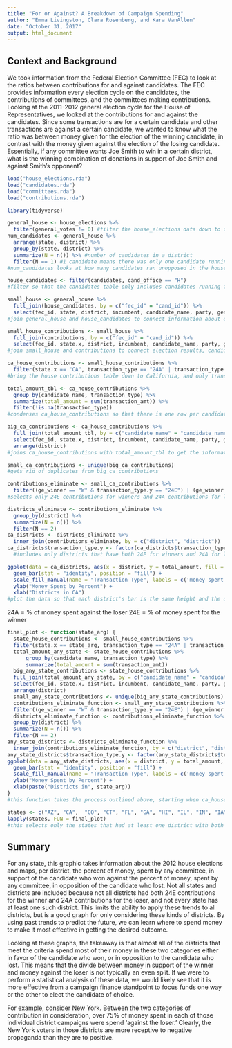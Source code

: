 ```yaml
---
title: "For or Against? A Breakdown of Campaign Spending"
author: "Emma Livingston, Clara Rosenberg, and Kara VanAllen"
date: "October 31, 2017"
output: html_document
---
```


## Context and Background

We took information from the Federal Election Committee (FEC) to look at the ratios between contributions for and against candidates. The FEC provides information every election cycle on the candidates, the contributions of committees, and the committees making contributions. Looking at the 2011-2012  general election cycle for the House of Representatives, we looked at the contributions for and against the candidates. Since some transactions are for a certain candidate and other transactions are against a certain candidate, we wanted to know what the ratio was between money given for the election of the winning candidate, in contrast with the money given against the election of the losing candidate. Essentially, if any committee wants Joe Smith to win in a certain district, what is the winning combination of donations in support of Joe Smith and against Smith's opponent? 

```r
load("house_elections.rda")
load("candidates.rda")
load("committees.rda")
load("contributions.rda")
```

```r
library(tidyverse)
```

```r
general_house <- house_elections %>%
  filter(general_votes != 0) #filter the house_elections data down to only the general elections
num_candidates <- general_house %>%
  arrange(state, district) %>%
  group_by(state, district) %>%
  summarize(N = n()) %>% #number of candidates in a district
  filter(N == 1) #1 candidate means there was only one candidate running in that district
#num_candidates looks at how many candidates ran unopposed in the house election. Since there are only eight who ran unoppoosed, and we are looking primarily at California, we decided that we did not need to make a change to the data based on that information. 
```

```r
house_candidates <- filter(candidates, cand_office == "H")
#filter so that the candidates table only includes candidates running for the house of representatives
```

```r
small_house <- general_house %>%
  full_join(house_candidates, by = c("fec_id" = "cand_id")) %>%
  select(fec_id, state, district, incumbent, candidate_name, party, general_votes, ge_winner)
#join general_house and house_candidates to connect information about election results
```

```r
small_house_contributions <- small_house %>%
  full_join(contributions, by = c("fec_id" = "cand_id")) %>%
  select(fec_id, state.x, district, incumbent, candidate_name, party, general_votes, ge_winner, transaction_type, transaction_amt)
#join small_house and contributions to connect election results, candidates, and contributions
```

```r
ca_house_contributions <- small_house_contributions %>%
  filter(state.x == "CA", transaction_type == "24A" | transaction_type == "24E")
#bring the house contributions table down to California, and only transactions of type 24A and 24E
```

```r
total_amount_tbl <- ca_house_contributions %>%
  group_by(candidate_name, transaction_type) %>%
  summarize(total_amount = sum(transaction_amt)) %>%
  filter(!is.na(transaction_type))
#condenses ca_house_contributions so that there is one row per candidate per contribution type
```

```r
big_ca_contributions <- ca_house_contributions %>%
  full_join(total_amount_tbl, by = c("candidate_name" = "candidate_name")) %>%
  select(fec_id, state.x, district, incumbent, candidate_name, party, general_votes, ge_winner, transaction_type.y, total_amount) %>%
  arrange(district)
#joins ca_house_contributions with total_amount_tbl to get the information of the former with the total from the latter
```

```r
small_ca_contributions <- unique(big_ca_contributions)
#gets rid of duplicates from big_ca_contributions
```

```r
contributions_eliminate <- small_ca_contributions %>%
  filter((ge_winner == "W" & transaction_type.y == "24E") | (ge_winner == "N" & transaction_type.y == "24A"))
#selects only 24E contributions for winners and 24A contributions for losers
```

```r
districts_eliminate <- contributions_eliminate %>%
  group_by(district) %>%
  summarize(N = n()) %>%
  filter(N == 2)
ca_districts <- districts_eliminate %>%
  inner_join(contributions_eliminate, by = c("district", "district"))
ca_districts$transaction_type.y <- factor(ca_districts$transaction_type.y)
  #includes only districts that have both 24E for winners and 24A for losers
```

```r
ggplot(data = ca_districts, aes(x = district, y = total_amount, fill = transaction_type.y)) +
  geom_bar(stat = "identity", position = "fill") +
  scale_fill_manual(name = "Transaction Type", labels = c('money spent against the loser', 'money spent to support the winner'), values=c("#d01c8b", "#4dac26")) +
  ylab("Money Spent by Percent") +
  xlab("Districts in CA")
#plot the data so that each district's bar is the same height and the division between the two colors represents the proportion for each of the two categories
```

24A = % of money spent against the loser
24E = %  of money spent for the winner


```r
final_plot <- function(state_arg) {
  state_house_contributions <- small_house_contributions %>%
  filter(state.x == state_arg, transaction_type == "24A" | transaction_type == "24E")
  total_amount_any_state <- state_house_contributions %>%
      group_by(candidate_name, transaction_type) %>%
      summarize(total_amount = sum(transaction_amt))
  big_any_state_contributions <- state_house_contributions %>%
  full_join(total_amount_any_state, by = c("candidate_name" = "candidate_name")) %>%
  select(fec_id, state.x, district, incumbent, candidate_name, party, general_votes, ge_winner, transaction_type.y, total_amount) %>%
  arrange(district)
  small_any_state_contributions <- unique(big_any_state_contributions)
  contributions_eliminate_function <- small_any_state_contributions %>%
  filter((ge_winner == "W" & transaction_type.y == "24E") | (ge_winner == "N" & transaction_type.y == "24A"))
  districts_eliminate_function <- contributions_eliminate_function %>%
  group_by(district) %>%
  summarize(N = n()) %>%
  filter(N == 2)
any_state_districts <- districts_eliminate_function %>%
  inner_join(contributions_eliminate_function, by = c("district", "district"))
any_state_districts$transaction_type.y <- factor(any_state_districts$transaction_type.y)
ggplot(data = any_state_districts, aes(x = district, y = total_amount, fill = transaction_type.y)) +
  geom_bar(stat = "identity", position = "fill") +
  scale_fill_manual(name = "Transaction Type", labels = c('money spent against the loser', 'money spent to support the winner'), values=c("#d01c8b", "#4dac26")) +
  ylab("Money Spent by Percent") +
  xlab(paste("Districts in", state_arg))
}
#this function takes the process outlined above, starting when ca_house_contributions (the first state-specific table) was made, and applies it to any state. names of intermediate tables are changed so as to apply to all states and to avoid confusion.
```

```r
states <- c("AZ", "CA",  "CO", "CT", "FL", "GA", "HI", "IL", "IN", "IA", "KY", "LA", "MD", "MA", "MI", "MN", "NV", "NH", "NJ", "NY", "NC", "ND", "OH", "PA", "RI", "TX", "UT", "WA", "WV", "WI")
lapply(states, FUN = final_plot)
#this selects only the states that had at least one district with both 24E contributions for the winner and 24A contributions for the loser and applies the above function to them.
```


## Summary

For any state, this graphic takes information about the 2012 house elections and maps, per district, the percent of money, spent by any committee, in support of the candidate who won against the percent of money, spent by any committee, in opposition of the candidate who lost. Not all states and districts are included because not all districts had both 24E contributions for the winner and 24A contributions for the loser, and not every state has at least one such district. This limits the ability to apply these trends to all districts, but is a good graph for only considering these kinds of districts.
By using past trends to predict the future, we can learn where to spend money to make it most effective in getting the desired outcome.

Looking at these graphs, the takeaway is that almost all of the districts that meet the criteria spend most of their money in these two categories either in favor of the candidate who won, or in opposition to the candidate who lost. This means that the divide between money in support of the winner and money against the loser is not typically an even split. If we were to perform a statistical analysis of these data, we would likely see that it is more effective from a campaign finance standpoint to focus funds one way or the other to elect the candidate of choice.

For example, consider New York. Between the two categories of contribution in consideration, over 75% of money spent in each of those individual district campaigns were spend 'against the loser.' Clearly, the New York voters in those districts are more receptive to negative propaganda than they are to positive.
